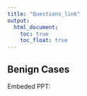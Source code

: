 ```yaml
---
title: "Questions_link"
output: 
  html_document:
    toc: true
    toc_float: true
---
```


## Benign Cases

Embeded PPT:

<script async class="speakerdeck-embed" data-id="df6f287ec1a848899a72ebf6457927f9" data-ratio="1.77777777777778" src="//speakerdeck.com/assets/embed.js"></script>